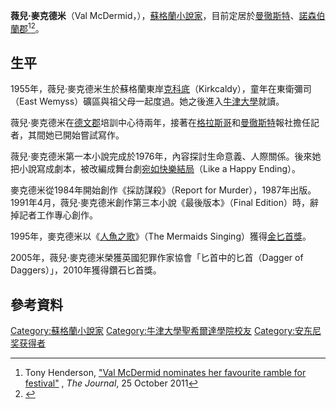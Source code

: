 {{Infobox writer <!-- for more information see [[:Template:Infobox_writer/doc|:Template:Infobox writer/doc]] -->
 | name        = 薇兒·麥克德米
 | image       = ValMcDermid.jpg
 | imagesize   = 
 | caption     = 
 | pseudonym   = 
 | birth_date  = {{birth date and age|df=yes|1955|06|04}}
 | birth_place =  {{flag|Scotland}}[[法夫|法夫]][[柯科迪|柯科迪]]
 | death_date  =
 | death_place = 
 | coccupation  = 
 | nationality = [[蘇格蘭|蘇格蘭]]
 | period      = 
 | genre       = [[犯罪小說|犯罪小說]]
 | subject     = 
 | movement    = 
 | influences  = 
 | influenced  = 
 | signature   = 
| website = {{URL|http://www.valmcdermid.com}}
}}

'''薇兒·麥克德米'''（Val McDermid，{{bd|1955年|6月4日|}}），[[蘇格蘭|蘇格蘭]][[小說家|小說家]]，目前定居於[[曼徹斯特|曼徹斯特]]、[[諾森伯蘭郡|諾森伯蘭郡]]<ref>Tony Henderson, [http://www.journallive.co.uk/north-east-news/todays-news/2011/10/25/val-mcdermid-nominates-her-favourite-ramble-for-festival-61634-29656331/ "Val McDermid nominates her favourite ramble for festival"] {{Wayback|url=http://www.journallive.co.uk/north-east-news/todays-news/2011/10/25/val-mcdermid-nominates-her-favourite-ramble-for-festival-61634-29656331/ |date=20120403014134 }}, ''The Journal'', 25 October 2011</ref><ref name="Interview">{{cite news
  | last =Flockhart
  | first =Susan
  | work =[[Sunday_Herald|Sunday Herald]]
  | title =Murder In Mind
  | date =May 2004
  | url =http://findarticles.com/p/articles/mi_qn4156/is_20040530/ai_n12588950
  | accessdate =2007-07-18
  | archive-date =2011-08-09
  | archive-url =https://web.archive.org/web/20110809211553/http://findarticles.com/p/articles/mi_qn4156/is_20040530/ai_n12588950/
  | dead-url =no
  }}</ref>。

==生平==
1955年，薇兒·麥克德米生於蘇格蘭東岸[[克科底|克科底]]（Kirkcaldy），童年在東衛彌司（East Wemyss）礦區與祖父母一起度過。她之後進入[[牛津大學|牛津大學]]就讀。

薇兒·麥克德米在[[德文郡|德文郡]]培訓中心待兩年，接著在[[格拉斯哥|格拉斯哥]]和[[曼徹斯特|曼徹斯特]]報社擔任記者，其間她已開始嘗試寫作。

薇兒·麥克德米第一本小說完成於1976年，內容探討生命意義、人際關係。後來她把小說寫成劇本，被改編成舞台劇[[宛如快樂結局|宛如快樂結局]]（Like a Happy Ending）。

麥克德米從1984年開始創作《採訪謀殺》（Report for Murder），1987年出版。1991年4月，薇兒·麥克德米創作第三本小說《最後版本》（Final Edition）時，辭掉記者工作專心創作。

1995年，麥克德米以《[[人魚之歌|人魚之歌]]》（The Mermaids Singing）獲得[[金匕首獎|金匕首獎]]。

2005年，薇兒‧麥克德米榮獲英國犯罪作家協會「匕首中的匕首（Dagger of Daggers）」，2010年獲得鑽石匕首獎。

==參考資料==
{{Reflist}}

{{Authority control}}

{{DEFAULTSORT: McDermid, Val}}
[[Category:蘇格蘭小說家|Category:蘇格蘭小說家]]
[[Category:牛津大學聖希爾達學院校友|Category:牛津大學聖希爾達學院校友]]
[[Category:安东尼奖获得者|Category:安东尼奖获得者]]